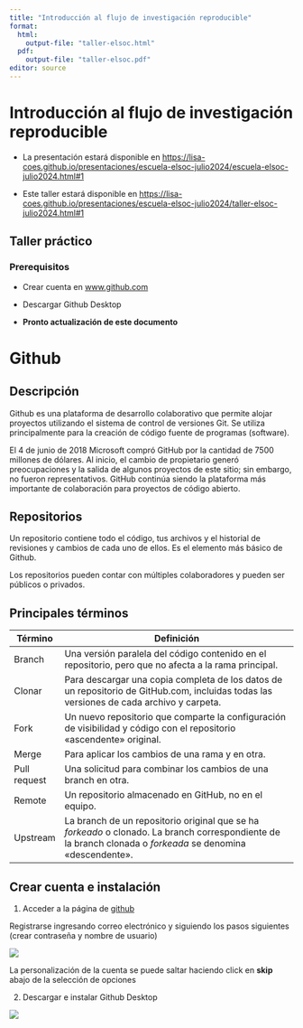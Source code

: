 ```yaml
---
title: "Introducción al flujo de investigación reproducible"
format:
  html:
    output-file: "taller-elsoc.html"
  pdf:
    output-file: "taller-elsoc.pdf"
editor: source
---
```



# Introducción al flujo de investigación reproducible

* La presentación estará disponible en [https://lisa-coes.github.io/presentaciones/escuela-elsoc-julio2024/escuela-elsoc-julio2024.html#1](https://lisa-coes.github.io/presentaciones/escuela-elsoc-julio2024/escuela-elsoc-julio2024.html#1)

* Este taller estará disponible en [https://lisa-coes.github.io/presentaciones/escuela-elsoc-julio2024/taller-elsoc-julio2024.html#1](https://lisa-coes.github.io/presentaciones/escuela-elsoc-julio2024/taller-elsoc-julio2024.html#1)

## Taller práctico

### Prerequisitos

- Crear cuenta en [www.github.com](www.github.com)

- Descargar Github Desktop

- **Pronto actualización de este documento**

# Github

## Descripción

Github es una plataforma de desarrollo colaborativo que permite alojar proyectos utilizando el sistema de control de versiones Git. Se utiliza principalmente para la creación de código fuente de programas (software). 

::: callout-note

El 4 de junio de 2018 Microsoft compró GitHub por la cantidad de 7500 millones de dólares. Al inicio, el cambio de propietario generó preocupaciones y la salida de algunos proyectos de este sitio; sin embargo, no fueron representativos. GitHub continúa siendo la plataforma más importante de colaboración para proyectos de código abierto.

:::

## Repositorios

Un repositorio contiene todo el código, tus archivos y el historial de revisiones y cambios de cada uno de ellos. Es el elemento más básico de Github.

Los repositorios pueden contar con múltiples colaboradores y pueden ser públicos o privados.

## Principales términos

| Término          | Definición                                                                                           |
|---------------|------------------------------------------------------------------------------------------------------|
| Branch        | 	Una versión paralela del código contenido en el repositorio, pero que no afecta a la rama principal.|
| Clonar        |	Para descargar una copia completa de los datos de un repositorio de GitHub.com, incluidas todas las versiones de cada archivo y carpeta.                                                                                   |
| Fork          | Un nuevo repositorio que comparte la configuración de visibilidad y código con el repositorio «ascendente» original.|
| Merge         | Para aplicar los cambios de una rama y en otra.                                       |
| Pull request  | Una solicitud para combinar los cambios de una branch en otra.                                             |
| Remote        | Un repositorio almacenado en GitHub, no en el equipo.                                                 |
| Upstream      | La branch de un repositorio original que se ha *forkeado* o clonado. La branch correspondiente de la branch clonada o *forkeada* se denomina «descendente».                                            |


## Crear cuenta e instalación

1. Acceder a la página de [github](https://github.com/)

Registrarse ingresando correo electrónico y siguiendo los pasos siguientes (crear contraseña y nombre de usuario)

![](images/github1.png)

La personalización de la cuenta se puede saltar haciendo click en **skip** abajo de la selección de opciones

2. Descargar e instalar Github Desktop

![](images/github2.png)
